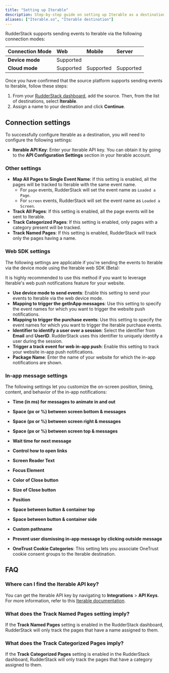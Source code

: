 ```yaml
---
title: "Setting up Iterable"
description: Step-by-step guide on setting up Iterable as a destination in RudderStack.
aliases: ["Iterable.so", "Iterable destination"]
---
```


RudderStack supports sending events to Iterable via the following <Link to="/destinations/rudderstack-connection-modes/">connection modes</Link>:

| **Connection Mode** | **Web**       | **Mobile**    | **Server**    |
| :------------------ | :------------ | :------------ | :------------ |
| **Device mode**     |        Supported       |               |               |
| **Cloud mode**      |        Supported       |  Supported   |   Supported            |

Once you have confirmed that the source platform supports sending events to Iterable, follow these steps:

1. From your [RudderStack dashboard](https://app.rudderstack.com/), add the source. Then, from the list of destinations, select **Iterable**.
2. Assign a name to your destination and click **Continue**.

## Connection settings

To successfully configure Iterable as a destination, you will need to configure the following settings:

- **Iterable API Key**: Enter your Iterable API key. You can obtain it by going to the **API Configuration Settings** section in your Iterable account.

### Other settings

- **Map All Pages to Single Event Name**: If this setting is enabled, all the pages will be tracked to Iterable with the same event name.
  - For `page` events, RudderStack will set the event name as `Loaded a Page`.
  - For `screen` events, RudderStack will set the event name as `Loaded a Screen`.
- **Track All Pages**: If this setting is enabled, all the page events will be sent to Iterable.
- **Track Categorized Pages**: If this setting is enabled, only pages with a category present will be tracked.
- **Track Named Pages**: If this setting is enabled, RudderStack will track only the pages having a name.

### Web SDK settings

The following settings are applicable if you're sending the events to Iterable via the <Link to="https://www.rudderstack.com/docs/destinations/rudderstack-connection-modes/#device-mode">device mode</Link> using the <Link to="https://github.com/Iterable/iterable-web-sdk">Iterable web SDK (Beta)</Link>:

<div class="infoBlock">
It is highly recommended to use this method if you want to leverage Iterable's web push notifications feature for your website.
</div>

- **Use device mode to send events**: Enable this setting to send your events to Iterable via the web device mode.
- **Mapping to trigger the getInApp messages**: Use this setting to specify the event names for which you want to trigger the website push notifications.
- **Mapping to trigger the purchase events**: Use this setting to specify the event names for which you want to trigger the Iterable purchase events.
- **Identifier to identify a user over a session**: Select the identifier from **Email** and **UserID**. RudderStack uses this identifier to uniquely identify a user during the session.
- **Trigger a track event for web in-app push**: Enable this setting to track your website in-app push notifications.
- **Package Name**: Enter the name of your website for which the in-app notifications are shown.

### In-app message settings

The following settings let you customize the on-screen position, timing, content, and behavior of the in-app notifications:

- **Time (in ms) for messages to animate in and out**
- **Space (px or %) between screen bottom & messages**
- **Space (px or %) between screen right & messages**
- **Space (px or %) between screen top & messages**
- **Wait time for next message**
- **Control how to open links**
- **Screen Reader Text**
- **Focus Element**
- **Color of Close button**
- **Size of Close button**
- **Position**
- **Space between button & container top**
- **Space between button & container side**
- **Custom pathname**
- **Prevent user dismissing in-app message by clicking outside message**

- **OneTrust Cookie Categories**: This setting lets you associate <Link to="/sources/sdks/rudderstack-javascript-sdk/consent-managers/onetrust/">OneTrust</Link> cookie consent groups to the Iterable destination.

## FAQ

### Where can I find the Iterable API key?

You can get the Iterable API key by navigating to **Integrations** > **API Keys**. For more information, refer to this [Iterable documentation](https://support.iterable.com/hc/en-us/articles/360043464871-API-Keys).

### What does the **Track Named Pages** setting imply?

If the **Track Named Pages** setting is enabled in the RudderStack dashboard, RudderStack will only track the pages that have a name assigned to them.

### What does the **Track Categorized Pages** imply?

If the **Track Categorized Pages** setting is enabled in the RudderStack dashboard, RudderStack will only track the pages that have a category assigned to them.